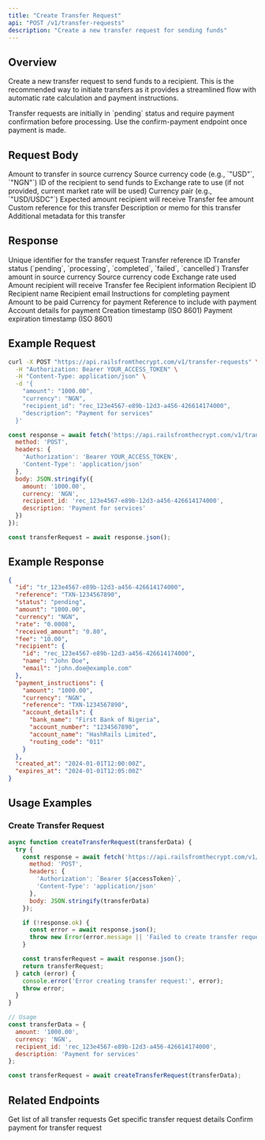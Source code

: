 ```yaml
---
title: "Create Transfer Request"
api: "POST /v1/transfer-requests"
description: "Create a new transfer request for sending funds"
---
```


## Overview

Create a new transfer request to send funds to a recipient. This is the recommended way to initiate transfers as it provides a streamlined flow with automatic rate calculation and payment instructions.

<Note>
Transfer requests are initially in `pending` status and require payment confirmation before processing. Use the confirm-payment endpoint once payment is made.
</Note>

## Request Body

<ParamField body="amount" type="string" required>
  Amount to transfer in source currency
</ParamField>

<ParamField body="currency" type="string" required>
  Source currency code (e.g., `"USD"`, `"NGN"`)
</ParamField>

<ParamField body="recipient_id" type="string" required>
  ID of the recipient to send funds to
</ParamField>

<ParamField body="rate" type="string">
  Exchange rate to use (if not provided, current market rate will be used)
</ParamField>

<ParamField body="pair" type="string">
  Currency pair (e.g., `"USD/USDC"`)
</ParamField>

<ParamField body="received_amount" type="string">
  Expected amount recipient will receive
</ParamField>

<ParamField body="fee" type="string">
  Transfer fee amount
</ParamField>

<ParamField body="reference" type="string">
  Custom reference for this transfer
</ParamField>

<ParamField body="description" type="string">
  Description or memo for this transfer
</ParamField>

<ParamField body="metadata" type="object">
  Additional metadata for this transfer
</ParamField>

## Response

<ResponseField name="id" type="string">
  Unique identifier for the transfer request
</ResponseField>

<ResponseField name="reference" type="string">
  Transfer reference ID
</ResponseField>

<ResponseField name="status" type="string">
  Transfer status (`pending`, `processing`, `completed`, `failed`, `cancelled`)
</ResponseField>

<ResponseField name="amount" type="string">
  Transfer amount in source currency
</ResponseField>

<ResponseField name="currency" type="string">
  Source currency code
</ResponseField>

<ResponseField name="rate" type="string">
  Exchange rate used
</ResponseField>

<ResponseField name="received_amount" type="string">
  Amount recipient will receive
</ResponseField>

<ResponseField name="fee" type="string">
  Transfer fee
</ResponseField>

<ResponseField name="recipient" type="object">
  Recipient information
</ResponseField>

<ResponseField name="recipient.id" type="string">
  Recipient ID
</ResponseField>

<ResponseField name="recipient.name" type="string">
  Recipient name
</ResponseField>

<ResponseField name="recipient.email" type="string">
  Recipient email
</ResponseField>

<ResponseField name="payment_instructions" type="object">
  Instructions for completing payment
</ResponseField>

<ResponseField name="payment_instructions.amount" type="string">
  Amount to be paid
</ResponseField>

<ResponseField name="payment_instructions.currency" type="string">
  Currency for payment
</ResponseField>

<ResponseField name="payment_instructions.reference" type="string">
  Reference to include with payment
</ResponseField>

<ResponseField name="payment_instructions.account_details" type="object">
  Account details for payment
</ResponseField>

<ResponseField name="created_at" type="string">
  Creation timestamp (ISO 8601)
</ResponseField>

<ResponseField name="expires_at" type="string">
  Payment expiration timestamp (ISO 8601)
</ResponseField>

## Example Request

<CodeGroup>

```bash cURL
curl -X POST "https://api.railsfromthecrypt.com/v1/transfer-requests" \
  -H "Authorization: Bearer YOUR_ACCESS_TOKEN" \
  -H "Content-Type: application/json" \
  -d '{
    "amount": "1000.00",
    "currency": "NGN",
    "recipient_id": "rec_123e4567-e89b-12d3-a456-426614174000",
    "description": "Payment for services"
  }'
```

```javascript JavaScript
const response = await fetch('https://api.railsfromthecrypt.com/v1/transfer-requests', {
  method: 'POST',
  headers: {
    'Authorization': 'Bearer YOUR_ACCESS_TOKEN',
    'Content-Type': 'application/json'
  },
  body: JSON.stringify({
    amount: '1000.00',
    currency: 'NGN',
    recipient_id: 'rec_123e4567-e89b-12d3-a456-426614174000',
    description: 'Payment for services'
  })
});

const transferRequest = await response.json();
```

</CodeGroup>

## Example Response

<ResponseExample>

```json Success Response
{
  "id": "tr_123e4567-e89b-12d3-a456-426614174000",
  "reference": "TXN-1234567890",
  "status": "pending",
  "amount": "1000.00",
  "currency": "NGN",
  "rate": "0.0008",
  "received_amount": "0.80",
  "fee": "10.00",
  "recipient": {
    "id": "rec_123e4567-e89b-12d3-a456-426614174000",
    "name": "John Doe",
    "email": "john.doe@example.com"
  },
  "payment_instructions": {
    "amount": "1000.00",
    "currency": "NGN",
    "reference": "TXN-1234567890",
    "account_details": {
      "bank_name": "First Bank of Nigeria",
      "account_number": "1234567890",
      "account_name": "HashRails Limited",
      "routing_code": "011"
    }
  },
  "created_at": "2024-01-01T12:00:00Z",
  "expires_at": "2024-01-01T12:05:00Z"
}
```

</ResponseExample>

## Usage Examples

### Create Transfer Request

<CodeGroup>

```javascript JavaScript
async function createTransferRequest(transferData) {
  try {
    const response = await fetch('https://api.railsfromthecrypt.com/v1/transfer-requests', {
      method: 'POST',
      headers: {
        'Authorization': `Bearer ${accessToken}`,
        'Content-Type': 'application/json'
      },
      body: JSON.stringify(transferData)
    });

    if (!response.ok) {
      const error = await response.json();
      throw new Error(error.message || 'Failed to create transfer request');
    }

    const transferRequest = await response.json();
    return transferRequest;
  } catch (error) {
    console.error('Error creating transfer request:', error);
    throw error;
  }
}

// Usage
const transferData = {
  amount: '1000.00',
  currency: 'NGN',
  recipient_id: 'rec_123e4567-e89b-12d3-a456-426614174000',
  description: 'Payment for services'
};

const transferRequest = await createTransferRequest(transferData);
```

</CodeGroup>

## Related Endpoints

<CardGroup cols={2}>
  <Card
    title="List Transfer Requests"
    icon="list"
    href="/api/transfer-requests/list"
  >
    Get list of all transfer requests
  </Card>
  <Card
    title="Get Transfer Request"
    icon="search"
    href="/api/transfer-requests/get"
  >
    Get specific transfer request details
  </Card>
  <Card
    title="Confirm Payment"
    icon="check"
    href="/api/transfer-requests/confirm-payment"
  >
    Confirm payment for transfer request
  </Card>
</CardGroup>
